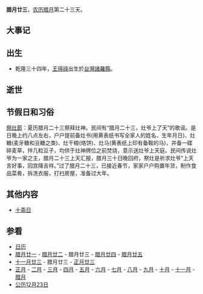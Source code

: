 {{Lunar12Calendar}}
'''腊月廿三'''，[[农历|农历]][[腊月|腊月]]第二十三天。

==大事记==

==出生==
*乾隆三十四年，[[王得祿|王得祿]]出生於[[台灣|台灣]][[諸羅縣|諸羅縣]]。

==逝世==

==节假日和习俗==
[[祭灶節|祭灶節]]：夏历腊月二十三祭拜灶神。民间有“腊月二十三，灶爷上了天”的歌谣。是日晚上约八点左右，户户提前备灶书(用黄表纸书写全家人的姓名、生年月日)、灶糖(麦牙糖和豆糖之类)、灶干粮(烙饼)、灶马(黄表纸上印有备鞍的马)，并备一碟碎麦草，拌几粒豆子，均供于灶神牌位之前焚烧，意示送灶爷上天庭。民间传说灶爷为一家之主，腊月二十三上天汇报，腊月三十日晚回府，祭灶是祈求灶爷“上天言好事，回宫降吉祥。”过了腊月二十三，已接近春节，家家户户购置年货，制作食品菜肴，拆洗衣服，打扫房屋，准备过大年。

==其他内容==
*[[十斋日|十斋日]]

==参看==
*[[历史上的今天|日历]]
*[[腊月廿一|腊月廿一]] - [[腊月廿二|腊月廿二]] - 腊月廿三 - [[腊月廿四|腊月廿四]] - [[腊月廿五|腊月廿五]]
*[[十一月廿三|十一月廿三]] - 腊月廿三 - [[正月廿三|正月廿三]]
*[[正月|正月]] - [[二月_(农历)|二月]] - [[三月_(农历)|三月]] - [[四月_(农历)|四月]] - [[五月_(农历)|五月]] - [[六月_(农历)|六月]] - [[七月_(农历)|七月]] - [[八月_(农历)|八月]] - [[九月_(农历)|九月]] - [[十月_(农历)|十月]] - [[十一月_(农历)|十一月]] - [[腊月|腊月]]
*[[公历|公历]][[12月23日|12月23日]]